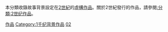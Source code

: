 本分類收錄故事背景設定在[[2世紀|2世紀]]的[[虛構作品|虛構作品]]。關於2世紀發行的作品，請參閱[[:分類:2世纪作品|:分類:2世纪作品]]。
{{CatPair|1世紀背景作品|3世紀背景作品}}

[[Category:2世纪|作品]]
[[Category:1千纪背景作品|Category:1千纪背景作品]]
[[Category:各世纪背景作品|02]]